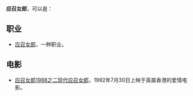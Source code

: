 '''应召女郎'''，可以是：
== 职业 ==
*[[应召女郎|应召女郎]]，一种职业。

== 电影 ==
*[[应召女郎1988之二现代应召女郎|应召女郎1988之二现代应召女郎]]，1992年7月30日上映于英属香港的爱情电影。

{{disambig|Cat=四字消歧义}}